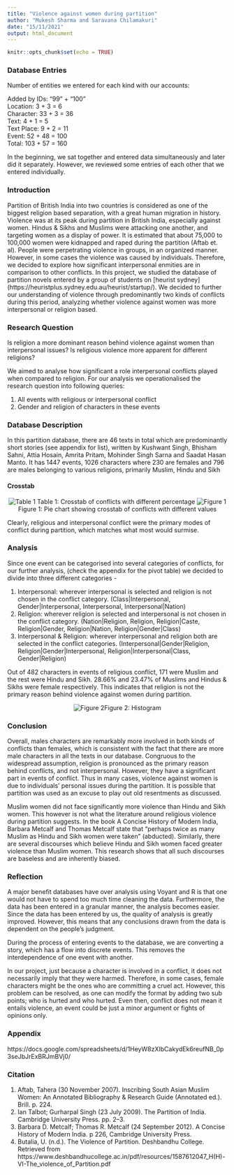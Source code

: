 ---
title: "Violence against women during partition"
author: "Mukesh Sharma and Saravana Chilamakuri"
date: "15/11/2021"
output: html_document
---

```{r setup, include=FALSE}
knitr::opts_chunk$set(echo = TRUE)
```

### Database Entries

Number of entities we entered for each kind with our accounts:

Added by IDs: "99" + “100”<br/>
Location: 3 + 3 = 6<br/>
Character: 33 + 3 = 36<br/>
Text: 4 + 1 = 5<br/>
Text Place: 9 + 2 = 11<br/>
Event: 52 + 48 = 100<br/>
Total: 103 + 57 = 160<br/>

In the beginning, we sat together and entered data simultaneously and later did it separately. However, we reviewed some entries of each other that we entered individually.

### Introduction

Partition of British India into two countries is considered as one of the biggest religion based separation, with a great human migration in history. Violence was at its peak during partition in British India, especially against women. Hindus & Sikhs and Muslims were attacking one another, and targeting women as a display of power. It is estimated that about 75,000 to 100,000 women were kidnapped and raped during the partition (Aftab et. al). People were perpetrating violence in groups, in an organized manner. However, in some cases the violence was caused by individuals. Therefore, we decided to explore how significant interpersonal enmities are in comparison to other conflicts. In this project, we studied the database of partition novels entered by a group of students on [heurist sydney] (https://heuristplus.sydney.edu.au/heurist/startup/). We decided to further our understanding of violence through predominantly two kinds of conflicts during this period, analyzing whether violence against women was more interpersonal or religion based.

### Research Question

Is religion a more dominant reason behind violence against women than interpersonal issues? Is religious violence more apparent for different religions?
 
We aimed to analyse how significant a role interpersonal conflicts played when compared to religion. For our analysis we operationalised the research question into following queries:

1. All events with religious or interpersonal conflict
2. Gender and religion of characters in these events

### Database Description

In this partition database, there are 46 texts in total which are predominantly short stories (see appendix for list), written by Kushwant Singh, Bhisham Sahni, Attia Hosain, Amrita Pritam, Mohinder Singh Sarna and Saadat Hasan Manto. It has 1447 events, 1026 characters where 230 are females and 796 are males belonging to various religions, primarily Muslim, Hindu and Sikh

#### Crosstab

<center>![Table 1](table1.png)
Table 1: Crosstab of conflicts with different percentage
![Figure 1](conflict.jpg)
Figure 1: Pie chart showing crosstab of conflicts with different values
</center>

Clearly, religious and interpersonal conflict were the primary modes of conflict during partition, which matches what most would surmise.

### Analysis

Since one event can be categorised into several categories of conflicts, for our further analysis, (check the appendix for the pivot table) we decided to divide into three different categories -

1. Interpersonal: wherever interpersonal is selected and religion is not chosen in the conflict category. (Class|Interpersonal, Gender|Interpersonal, Interpersonal, Interpersonal|Nation)
2. Religion: wherever religion is selected and interpersonal is not chosen in the conflict category. (Nation|Religion, Religion, Religion|Caste, Religion|Gender, Religion|Nation, Religion|Gender|Class)
3. Interpersonal & Religion: wherever interpersonal and religion both are selected in the conflict categories. (Interpersonal|Gender|Religion, Religion|Gender|Interpersonal, Religion|Interpersonal|Class, Gender|Religion)

Out of 482 characters in events of religious conflict, 171 were Muslim and the rest were Hindu and Sikh. 28.66% and 23.47% of Muslims and Hindus & Sikhs were female respectively. This indicates that religion is not the primary reason behind violence against women during partition.

<center>![Figure 2](conflict_religion_gender_chart_v2.png)Figure 2: Histogram</center>

### Conclusion

Overall, males characters are remarkably more involved in both kinds of conflicts than females, which is consistent with the fact that there are more male characters in all the texts in our database. Congruous to the widespread assumption, religion is pronounced as the primary reason behind conflicts, and not interpersonal. However, they have a significant part in events of conflict. Thus in many cases, violence against women is due to individuals’ personal issues during the partition. It is possible that partition was used as an excuse to play out old resentments as discussed.

Muslim women did not face significantly more violence than Hindu and Sikh women. This however is not what the literature around religious violence during partition suggests. In the book A Concise History of Modern India, Barbara Metcalf and Thomas Metcalf state that “perhaps twice as many Muslim as Hindu and Sikh women were taken” (abducted). Similarly, there are several discourses which believe Hindu and Sikh women faced greater violence than Muslim women. This research shows that all such discourses are baseless and are inherently biased.

### Reflection

A major benefit databases have over analysis using Voyant and R is that one would not have to spend too much time cleaning the data. Furthermore, the data has been entered in a granular manner, the analysis becomes easier. Since the data has been entered by us, the quality of analysis is greatly improved. However, this means that any conclusions drawn from the data  is dependent on the people’s judgment.

During the process of entering events to the database, we are converting a story, which has a flow into discrete events. This removes the interdependence of one event with another.
 
In our project, just because a character is involved in a conflict, it does not necessarily imply that they were harmed. Therefore, in some cases, female characters might be the ones who are committing a cruel act. However, this problem can be resolved, as one can modify the format by adding two sub points; who is hurted and who hurted. Even then, conflict does not mean it entails violence, an event could be just a minor argument or fights of opinions only.

### Appendix

https://docs.google.com/spreadsheets/d/1HeyW8zXIbCakydEk6reufNB_0p3seJbJrExBRJmBVj0/

### Citation

1. Aftab, Tahera (30 November 2007). Inscribing South Asian Muslim Women: An Annotated Bibliography & Research Guide (Annotated ed.). Brill. p. 224.
2. Ian Talbot; Gurharpal Singh (23 July 2009). The Partition of India. Cambridge University Press. pp. 2–3.
3. Barbara D. Metcalf; Thomas R. Metcalf (24 September 2012). A Concise History of Modern India. p 226, Cambridge University Press.
4. Butalia, U. (n.d.). The Violence of Partition. Deshbandhu College. Retrieved from https://www.deshbandhucollege.ac.in/pdf/resources/1587612047_H(H)-VI-The_violence_of_Partition.pdf